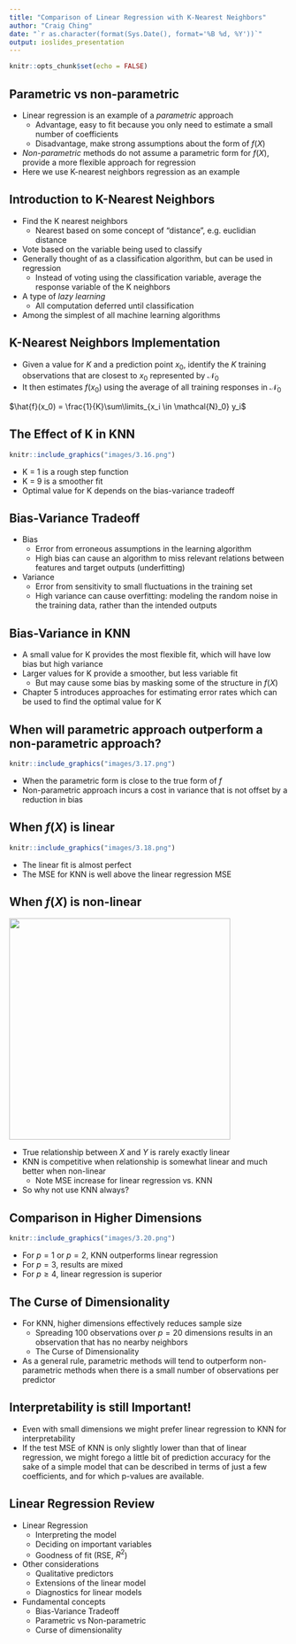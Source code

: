 ```yaml
---
title: "Comparison of Linear Regression with K-Nearest Neighbors"
author: "Craig Ching"
date: "`r as.character(format(Sys.Date(), format='%B %d, %Y'))`"
output: ioslides_presentation
---
```


```r
knitr::opts_chunk$set(echo = FALSE)
```

## Parametric vs non-parametric

* Linear regression is an example of a *parametric* approach
    + Advantage, easy to fit because you only need to estimate a small number of coefficients
    + Disadvantage, make strong assumptions about the form of $f(X)$
* *Non-parametric* methods do not assume a parametric form for $f(X)$, provide a more flexible approach for regression
* Here we use K-nearest neighbors regression as an example

## Introduction to K-Nearest Neighbors

* Find the K nearest neighbors
    + Nearest based on some concept of "distance", e.g. euclidian distance
* Vote based on the variable being used to classify
* Generally thought of as a classification algorithm, but can be used in regression
    + Instead of voting using the classification variable, average the response variable of the K neighbors
* A type of *lazy learning*
    + All computation deferred until classification
* Among the simplest of all machine learning algorithms

## K-Nearest Neighbors Implementation

* Given a value for $K$ and a prediction point $x_0$, identify the $K$ training observations that are closest to $x_0$ represented by $\mathcal{N}_0$
* It then estimates $f(x_0)$ using the average of all training responses in $\mathcal{N}_0$

$\hat{f}(x_0) = \frac{1}{K}\sum\limits_{x_i \in \mathcal{N}_0} y_i$

## The Effect of K in KNN

```r
knitr::include_graphics("images/3.16.png")
```

* K = 1 is a rough step function
* K = 9 is a smoother fit
* Optimal value for K depends on the bias-variance tradeoff

## Bias-Variance Tradeoff

* Bias
    + Error from erroneous assumptions in the learning algorithm
    + High bias can cause an algorithm to miss relevant relations between features and target outputs (underfitting)
* Variance
    + Error from sensitivity to small fluctuations in the training set
    + High variance can cause overfitting: modeling the random noise in the training data, rather than the intended outputs

## Bias-Variance in KNN

* A small value for K provides the most flexible fit, which will have low bias but high variance
* Larger values for K provide a smoother, but less variable fit
    + But may cause some bias by masking some of the structure in $f(X)$
* Chapter 5 introduces approaches for estimating error rates which can be used to find the optimal value for K

## When will parametric approach outperform a non-parametric approach?

```r
knitr::include_graphics("images/3.17.png")
```

* When the parametric form is close to the true form of *f*
* Non-parametric approach incurs a cost in variance that is not offset by a reduction in bias

## When $f(X)$ is linear

```r
knitr::include_graphics("images/3.18.png")
```

* The linear fit is almost perfect
* The MSE for KNN is well above the linear regression MSE

## When $f(X)$ is non-linear

<div class="columns-2">
  <img src="images/3.19.png" width="400" height="400">

  * True relationship between $X$ and $Y$ is rarely exactly linear
  * KNN is competitive when relationship is somewhat linear and much better when non-linear
    + Note MSE increase for linear regression vs. KNN
  * So why not use KNN always?
</div>

## Comparison in Higher Dimensions

```r
knitr::include_graphics("images/3.20.png")
```

* For $p = 1$ or $p = 2$, KNN outperforms linear regression
* For $p = 3$, results are mixed
* For $p \geq 4$, linear regression is superior

## The Curse of Dimensionality

* For KNN, higher dimensions effectively reduces sample size
    + Spreading 100 observations over $p = 20$ dimensions results in an observation that has no nearby neighbors
    + The Curse of Dimensionality
* As a general rule, parametric methods will tend to outperform non-parametric methods when there is a small number of observations per predictor

## Interpretability is still Important!

* Even with small dimensions we might prefer linear regression to KNN for interpretability
* If the test MSE of KNN is only slightly lower than that of linear regression, we might forego a little bit of prediction accuracy for the sake of a simple model that can be described in terms of just a few coefficients, and for
which p-values are available.

## Linear Regression Review {.smaller}

* Linear Regression
    + Interpreting the model
    + Deciding on important variables
    + Goodness of fit (RSE, $R^2$)
* Other considerations
    + Qualitative predictors
    + Extensions of the linear model
    + Diagnostics for linear models
* Fundamental concepts
    + Bias-Variance Tradeoff
    + Parametric vs Non-parametric
    + Curse of dimensionality
